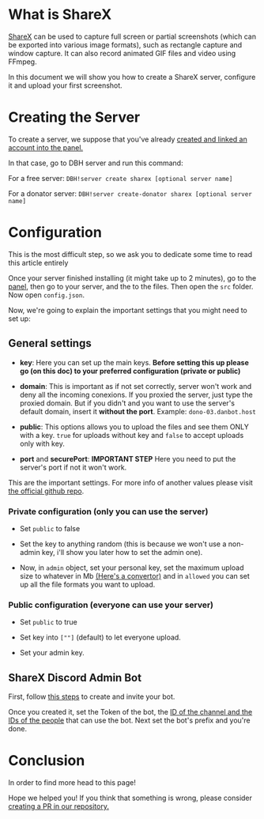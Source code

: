 # What is ShareX

[ShareX](https://getsharex.com/) can be used to capture full screen or partial screenshots (which can be exported into various image formats), such as rectangle capture and window capture. It can also record animated GIF files and video using FFmpeg.

In this document we will show you how to create a ShareX server, configure it and upload your first screenshot.

# Creating the Server

To create a server, we suppose that you've already [created and linked an account into the panel.](/getting-started)

In that case, go to DBH server and run this command:

For a free server: `DBH!server create sharex [optional server name]`

For a donator server: `DBH!server create-donator sharex [optional server name]`

# Configuration

<Tip>
  This is the most difficult step, so we ask you to dedicate some time to read
  this article entirely
</Tip>

Once your server finished installing (it might take up to 2 minutes), go to the [panel](https://panel.danbot.host), then go to your server, and the to the files. Then open the `src` folder. Now open `config.json`.

Now, we're going to explain the important settings that you might need to set up:

## General settings

- **key**: Here you can set up the main keys. **Before setting this up please go (on this doc) to your preferred configuration (private or public)**

- **domain**: This is important as if not set correctly, server won't work and deny all the incoming conexions. If you proxied the server, just type the proxied domain. But if you didn't and you want to use the server's default domain, insert it **without the port**. Example: `dono-03.danbot.host`

- **public**: This options allows you to upload the files and see them ONLY with a key. `true` for uploads without key and `false` to accept uploads only with key.

- **port** and **securePort**: **IMPORTANT STEP** Here you need to put the server's port if not it won't work.

This are the important settings. For more info of another values please visit [the official github repo](https://github.com/TannerReynolds/ShareX-Upload-Server#configuration).

### Private configuration (only you can use the server)

- Set `public` to false

- Set the key to anything random (this is because we won't use a non-admin key, i'll show you later how to set the admin one).

- Now, in `admin` object, set your personal key, set the maximum upload size to whatever in Mb [(Here's a convertor)](https://www.unitconverters.net/data-storage/mb-to-gb.htm) and in `allowed` you can set up all the file formats you want to upload.

### Public configuration (everyone can use your server)

- Set `public` to true

- Set key into `[""]` (default) to let everyone upload.

- Set your admin key.

## ShareX Discord Admin Bot

First, follow [this steps](https://discordpy.readthedocs.io/en/stable/discord.html) to create and invite your bot.

Once you created it, set the Token of the bot, the [ID of the channel and the IDs of the people](https://support.discord.com/hc/en-us/articles/206346498-Where-can-I-find-my-User-Server-Message-ID-) that can use the bot. Next set the bot's prefix and you're done.

# Conclusion

In order to find more head to this page!

<Redirect href="/advanced/sharex-setup" />

Hope we helped you! If you think that something is wrong, please consider [creating a PR in our repository.](https://github.com/DanBot-Hosting/DBH-Docs/blob/main/docs/server/sharex.md)
